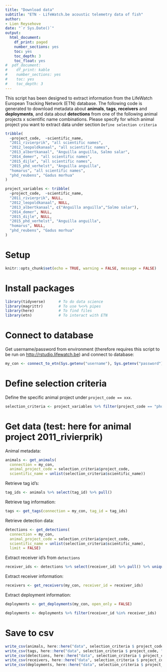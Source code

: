 ```yaml
---
title: "Download data"
subtitle: "ETN - LifeWatch.be acoustic telemetry data of fish"
author:
- Lien Reysehove
date: "`r Sys.Date()`"
output:
  html_document:
    df_print: paged
    number_sections: yes
    toc: yes
    toc_depth: 3
    toc_float: yes
#  pdf_document:
#    df_print: kable
#    number_sections: yes
#    toc: yes
#    toc_depth: 3
---
```


This script has been designed to extract information from the LifeWatch European Tracking Network (ETN) database. The following code is generated to download metadata about **animals**, **tags**, **receivers** and **deployments**, and data about **detections** from one of the following animal projects x scientific name combinations. Please specify for which animal project you want to extract data under section `Define selection criteria` 

```r
tribble(
  ~project_code,  ~scientific_name,
  "2011_rivierprik", "all scientific names",
  "2012_leopoldkanaal", "all scientific names",
  "2013_albertkanaal", "Anguilla anguilla, Salmo salar",
  "2014_demer", "all scientific names",
  "2015_dijle", "all scientific names",
  "2015_phd_verhelst", "Anguilla anguilla",
  "homarus", "all scientific names",
  "phd_reubens", "Gadus morhua"
)
```
```r
project_variables <- tribble(
  ~project_code,  ~scientific_name,
  "2011_rivierprik", NULL,
  "2012_leopoldkanaal", NULL,
  "2013_albertkanaal", c("Anguilla anguilla","Salmo salar"),
  "2014_demer", NULL,
  "2015_dijle", NULL,
  "2015_phd_verhelst", "Anguilla anguilla",
  "homarus", NULL,
  "phd_reubens", "Gadus morhua"
)
```


# Setup 

```r
knitr::opts_chunk$set(echo = TRUE, warning = FALSE, message = FALSE)
```

# Install packages

```r
library(tidyverse)      # To do data science
library(magrittr)       # To use %<>% pipes
library(here)           # To find files
library(etn)            # To interact with ETN
```

# Connect to database

Get username/password from environment (therefore requires this script to be run on <http://rstudio.lifewatch.be>) and connect to database:

```r
my_con <- connect_to_etn(Sys.getenv("username"), Sys.getenv("password"))
```

# Define selection criteria

Define the specific animal project under `project_code == xxx`. 

```r
selection_criteria <- project_variables %>% filter(project_code == "phd_reubens") 
```

# Get data (test: here for animal project 2011_rivierprik)

Animal metadata:

```r
animals <- get_animals(
  connection = my_con,
  animal_project_code = selection_criteria$project_code,
  scientific_name = unlist(selection_criteria$scientific_name))
```

Retrieve tag id's:

```r
tag_ids <- animals %>% select(tag_id) %>% pull()
```

Retrieve tag information:

```r
tags <- get_tags(connection = my_con, tag_id = tag_ids)
```

Retrieve detection data:

```r
detections <- get_detections(
  connection = my_con, 
  animal_project_code = selection_criteria$project_code,
  scientific_name = unlist(selection_criteria$scientific_name),
  limit = FALSE)
```

Extract receiver id's from `detections`

```r
receiver_ids <- detections %>% select(receiver_id) %>% pull() %>% unique()
```

Extract receiver information:

```r
receivers <- get_receivers(my_con, receiver_id = receiver_ids)
```

Extract deployment information:

```r
deployments <- get_deployments(my_con, open_only = FALSE)
```

```r
deployments <- deployments %>% filter(receiver_id %in% receiver_ids)
```

# Save to csv

```r
write_csv(animals, here::here("data", selection_criteria $ project_code, "animals.csv"), na = "")
write_csv(tags, here::here("data", selection_criteria $ project_code, "tags.csv"), na = "")
write_csv(detections, here::here("data", selection_criteria $ project_code, "detections.csv"), na = "")
write_csv(receivers, here::here("data", selection_criteria $ project_code, "receivers.csv"), na = "")
write_csv(deployments, here::here("data", selection_criteria $ project_code, "deployments.csv"), na = "")
```





